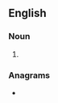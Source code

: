 ==English==

===Noun===
{{head|en|noun plural form}}

# {{plural of|heiduc|lang=en}}

===Anagrams===
* {{anagrams|en|a=cdehisu|cushdie|duchies}}